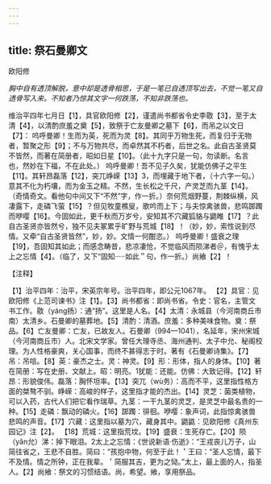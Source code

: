 ```yaml
---
---
---
```

title: 祭石曼卿文
---



欧阳修

*胸中自有透顶解脱，意中却是透骨相思，于是一笔已自透顶写出去，不觉一笔又自透骨写入来。不知者乃惊其文字一何跌荡，不知非跌荡也。*

维治平四年七月日【1】，具官欧阳修【2】，谨遣尚书都省令史李敭【3】，至于太清【4】，以清酌庶羞之奠【5】，致祭于亡友曼卿之墓下【6】，而吊之以文日【7】：
呜呼曼卿！生而为英，死而为灵【8】。其同乎万物生死，而复归于无物者，暂聚之形【9】；不与万物共尽，而卓然其不朽者，后世之名。此自古圣贤莫不皆然，而著在简册者，昭如日星【10】。（此十九字只是一句，勿读断。名言也，然妙在下福，不在此处。）
呜呼曼卿！吾不见子久矣，犹能仿佛子之平生【11】。其轩昂磊落【12】，突兀峥嵘【13】3，而埋藏于地下者，（十六字一句。）意其不化为朽壤，而为金玉之精。不然，生长松之千尺，产灵芝而九茎【14】。（奇情奇文。看他句中间又下“不然”字，作一折。）奈何荒烟野蔓，荆棘纵横，风凄露下，走磷飞萤【15】？但见牧童樵叟，歌吟而上下；与夫惊禽骇兽，悲鸣踯躅而咿嘤【16】。今固如此，更千秋而万岁兮，安知其不穴藏狐貉与鼯睢【17】？此自古圣贤亦皆然兮，独不见夫冢累乎旷野与荒城【18】！（妙，妙，索性说到尽情。又牵“自古圣贤皆然”，妙，妙。文情一何酣恣。）
呜呼曼卿！盛衰之理【19】，吾固知其如此；而感念畴昔，悲凉凄怆，不觉临风而陨涕者＠，有愧乎太上之忘情【4】。（临了，又下“固知·····如此＂句，作一折。）尚飨【2】！

【注释】

【1】治平四年：治平，宋英宗年号。治平四年，即公元1067年。
【2】具官：见欧阳修《上范司谏书》注【1】。【3】尚书都省：即尚书省。令史：官名，主管文书工作。敭（yáng扬）：通“扬”。这里是人名。【4】太清：永城县（今河南商丘市南）太清乡。石曼卿的墓葬地。【5】清酌：清酒。庶羞：多种美味食物。奠：祭品。【6】亡友曼卿：亡友，已故友人。石曼卿（994—1041），名延年，宋州宋城（今河南商丘市）人。北宋文学家。曾任大理寺丞、海州通判、太子中允、秘阁校理。为人性格豪爽，关心国事，而终不甚得志于时。著有《石曼卿诗集》。【7】吊：吊唁。【8】英：豪杰之士。灵：神灵。【9】形：形体，指人的身体。【10】著在简册：写在史册、文献上。昭：明亮。1犹能：还能。仿佛：大致记得。【12】轩昂：形貌俊伟。磊落：胸怀坦率。【13】突兀（wù务）：高而不平，这里指性格方面的桀骜不驯。峥嵘：高峻的样子，这里指才能的杰出。【14】灵芝：菌类植物，可以入药，古代人们把它看作瑞草。九茎：一干九茎的灵芝，是灵芝中最名贵的一种。【15】走磷：飘动的磷火。【16】踯躅：徘徊。咿嘤：象声词，此指惊禽骇兽悲鸣的声音。【17】穴藏：这里指以墓为穴，藏身其中。鼯鼪：见欧阳修《真州东园记》注【2】。
【18】荒城：这里指荒坟。【19】盛衰：生死存亡。【20】陨（yǎn允）涕：掉下眼泪。2太上之忘情：《世说新语·伤逝》：“王戎丧儿万子，山简往省之，王悲不自胜。简曰：“孩抱中物，何至于此！＇王曰：“圣人忘情，最下不及情。情之所钟，正在我辈。＇简服其吉，更为之恸。”太上，最上面的人，指圣人。【2】尚飨：祭文的习惯结语。尚，希望。飨，享用祭品。